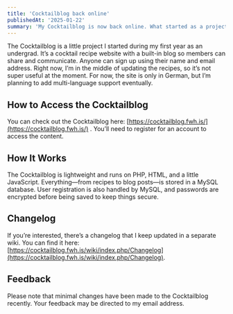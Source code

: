 ---
title: 'Cocktailblog back online'
publishedAt: '2025-01-22'
summary: 'My Cocktailblog is now back online. What started as a project is now publicly available.'
---

The Cocktailblog is a little project I started during my first year as an undergrad. It’s a cocktail recipe website with a built-in blog so members can share and communicate.
Anyone can sign up using their name and email address. Right now, I’m in the middle of updating the recipes, so it’s not super useful at the moment. For now, the site is only in German, but I’m planning to add multi-language support eventually.

## How to Access the Cocktailblog
You can check out the Cocktailblog here: [https://cocktailblog.fwh.is/](https://cocktailblog.fwh.is/) . You’ll need to register for an account to access the content.

## How It Works
The Cocktailblog is lightweight and runs on PHP, HTML, and a little JavaScript. Everything—from recipes to blog posts—is stored in a MySQL database. User registration is also handled by MySQL, and passwords are encrypted before being saved to keep things secure.

## Changelog
If you’re interested, there’s a changelog that I keep updated in a separate wiki. You can find it here: [https://cocktailblog.fwh.is/wiki/index.php/Changelog](https://cocktailblog.fwh.is/wiki/index.php/Changelog).

## Feedback
Please note that minimal changes have been made to the Cocktailblog recently. Your feedback may be directed to my email address.

